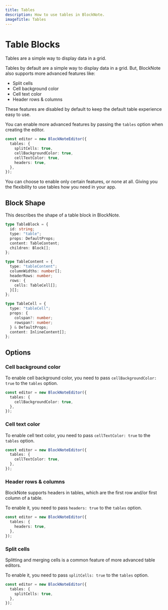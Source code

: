 ```yaml
---
title: Tables
description: How to use tables in BlockNote.
imageTitle: Tables
---
```


# Table Blocks

Tables are a simple way to display data in a grid.

<Example name="ui-components/advanced-tables" />

Tables by default are a simple way to display data in a grid. But, BlockNote also supports more advanced features like:

- Split cells
- Cell background color
- Cell text color
- Header rows & columns

<Callout type="info">
  These features are disabled by default to keep the default table experience
  easy to use.
</Callout>

You can enable more advanced features by passing the `tables` option when creating the editor.

```ts
const editor = new BlockNoteEditor({
  tables: {
    splitCells: true,
    cellBackgroundColor: true,
    cellTextColor: true,
    headers: true,
  },
});
```

You can choose to enable only certain features, or none at all. Giving you the flexibility to use tables how you need in your app.

## Block Shape

This describes the shape of a table block in BlockNote.

```ts
type TableBlock = {
  id: string;
  type: "table";
  props: DefaultProps;
  content: TableContent;
  children: Block[];
};

type TableContent = {
  type: "tableContent";
  columnWidths: number[];
  headerRows: number;
  rows: {
    cells: TableCell[];
  }[];
};

type TableCell = {
  type: "tableCell";
  props: {
    colspan?: number;
    rowspan?: number;
  } & DefaultProps;
  content: InlineContent[];
};
```

## Options

### Cell background color

To enable cell background color, you need to pass `cellBackgroundColor: true` to the `tables` option.

```ts
const editor = new BlockNoteEditor({
  tables: {
    cellBackgroundColor: true,
  },
});
```

### Cell text color

To enable cell text color, you need to pass `cellTextColor: true` to the `tables` option.

```ts
const editor = new BlockNoteEditor({
  tables: {
    cellTextColor: true,
  },
});
```

### Header rows & columns

BlockNote supports headers in tables, which are the first row and/or first column of a table.

To enable it, you need to pass `headers: true` to the `tables` option.

```ts
const editor = new BlockNoteEditor({
  tables: {
    headers: true,
  },
});
```

### Split cells

Splitting and merging cells is a common feature of more advanced table editors.

To enable it, you need to pass `splitCells: true` to the `tables` option.

```ts
const editor = new BlockNoteEditor({
  tables: {
    splitCells: true,
  },
});
```
